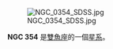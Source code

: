 {{NGCInfoBox|NGCID=NGC 354|發現者=讓·瑪璉·愛德華·史提芬|發現日期=1881年10月24日|其他編號=UGC 645, MCG 4-3-37,MK 353|曆元=J2000.0|赤經=1時3分16.3秒|赤緯=22°20'34"|星座=雙魚座|星體=星系|星等=13.5|表面亮度=12.1|藍等=14.3}}


[[File:NGC_0354_SDSS.jpg|thumb]]



'''NGC 354''' 是[[雙魚座|雙魚座]]的一個[[星系|星系]]。

{{NGCReference|354}}
{{Catalogs|NGC=354}}

{{Galaxy-stub}}